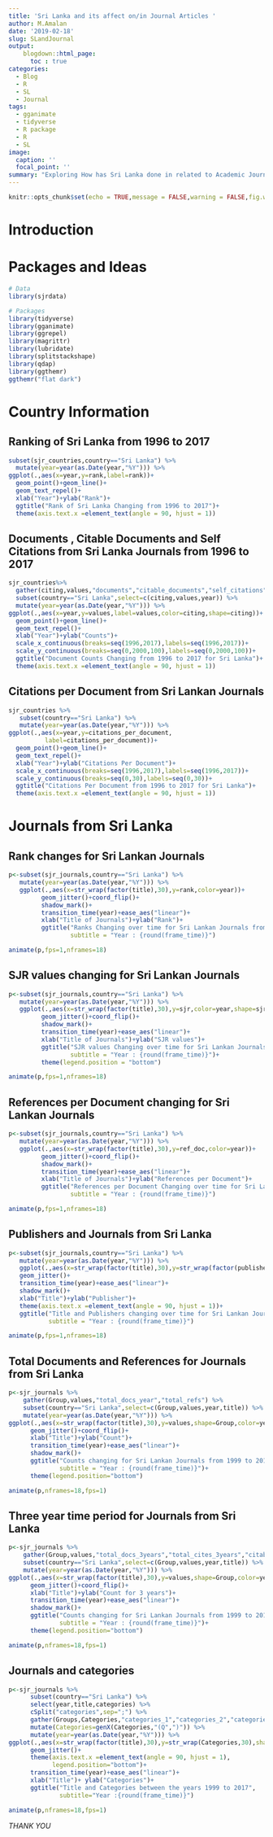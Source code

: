 ```yaml
---
title: 'Sri Lanka and its affect on/in Journal Articles '
author: M.Amalan
date: '2019-02-18'
slug: SLandJournal
output:
    blogdown::html_page:
      toc : true
categories:
  - Blog
  - R
  - SL
  - Journal
tags:
  - gganimate
  - tidyverse
  - R package
  - R
  - SL
image:
  caption: ''
  focal_point: ''
summary: "Exploring How has Sri Lanka done in related to Academic Journals."
---
```



```r
knitr::opts_chunk$set(echo = TRUE,message = FALSE,warning = FALSE,fig.width = 12,fig.height = 12)
```

# Introduction


# Packages and Ideas

```r
# Data
library(sjrdata)

# Packages
library(tidyverse)
library(gganimate)
library(ggrepel)
library(magrittr)
library(lubridate)
library(splitstackshape)
library(qdap)
library(ggthemr)
ggthemr("flat dark")
```

# Country Information

## Ranking of Sri Lanka from 1996 to 2017

```r
subset(sjr_countries,country=="Sri Lanka") %>%
  mutate(year=year(as.Date(year,"%Y"))) %>%
ggplot(.,aes(x=year,y=rank,label=rank))+
  geom_point()+geom_line()+
  geom_text_repel()+
  xlab("Year")+ylab("Rank")+
  ggtitle("Rank of Sri Lanka Changing from 1996 to 2017")+
  theme(axis.text.x =element_text(angle = 90, hjust = 1))
```

## Documents , Citable Documents and Self Citations from Sri Lanka Journals from 1996 to 2017

```r
sjr_countries%>%
  gather(citing,values,"documents","citable_documents","self_citations") %>%
  subset(country=="Sri Lanka",select=c(citing,values,year)) %>%
  mutate(year=year(as.Date(year,"%Y"))) %>%
ggplot(.,aes(x=year,y=values,label=values,color=citing,shape=citing))+
  geom_point()+geom_line()+
  geom_text_repel()+
  xlab("Year")+ylab("Counts")+
  scale_x_continuous(breaks=seq(1996,2017),labels=seq(1996,2017))+
  scale_y_continuous(breaks=seq(0,2000,100),labels=seq(0,2000,100))+
  ggtitle("Document Counts Changing from 1996 to 2017 for Sri Lanka")+
  theme(axis.text.x =element_text(angle = 90, hjust = 1))
```

## Citations per Document from Sri Lankan Journals

```r
sjr_countries %>%
   subset(country=="Sri Lanka") %>%
   mutate(year=year(as.Date(year,"%Y"))) %>%
ggplot(.,aes(x=year,y=citations_per_document,
          label=citations_per_document))+
  geom_point()+geom_line()+
  geom_text_repel()+
  xlab("Year")+ylab("Citations Per Document")+
  scale_x_continuous(breaks=seq(1996,2017),labels=seq(1996,2017))+
  scale_y_continuous(breaks=seq(0,30),labels=seq(0,30))+
  ggtitle("Citations Per Document from 1996 to 2017 for Sri Lanka")+
  theme(axis.text.x =element_text(angle = 90, hjust = 1))
```

# Journals from Sri Lanka

## Rank changes for Sri Lankan Journals

```r
p<-subset(sjr_journals,country=="Sri Lanka") %>%
   mutate(year=year(as.Date(year,"%Y"))) %>%
   ggplot(.,aes(x=str_wrap(factor(title),30),y=rank,color=year))+
         geom_jitter()+coord_flip()+
         shadow_mark()+
         transition_time(year)+ease_aes("linear")+
         xlab("Title of Journals")+ylab("Rank")+
         ggtitle("Ranks Changing over time for Sri Lankan Journals from 1999 to 2017",
                 subtitle = "Year : {round(frame_time)}")

animate(p,fps=1,nframes=18)  
```

## SJR values changing for Sri Lankan Journals

```r
p<-subset(sjr_journals,country=="Sri Lanka") %>%
   mutate(year=year(as.Date(year,"%Y"))) %>%
   ggplot(.,aes(x=str_wrap(factor(title),30),y=sjr,color=year,shape=sjr_best_quartile))+
         geom_jitter()+coord_flip()+
         shadow_mark()+
         transition_time(year)+ease_aes("linear")+
         xlab("Title of Journals")+ylab("SJR values")+
         ggtitle("SJR values Changing over time for Sri Lankan Journals from 1999 to 2017",
                 subtitle = "Year : {round(frame_time)}")+
         theme(legend.position = "bottom")

animate(p,fps=1,nframes=18)  
```

## References per Document changing for Sri Lankan Journals

```r
p<-subset(sjr_journals,country=="Sri Lanka") %>%
   mutate(year=year(as.Date(year,"%Y"))) %>%
   ggplot(.,aes(x=str_wrap(factor(title),30),y=ref_doc,color=year))+
         geom_jitter()+coord_flip()+
         shadow_mark()+
         transition_time(year)+ease_aes("linear")+
         xlab("Title of Journals")+ylab("References per Document")+
         ggtitle("References per Document Changing over time for Sri Lankan Journals from 1999 to 2017",
                 subtitle = "Year : {round(frame_time)}")

animate(p,fps=1,nframes=18)  
```

## Publishers and Journals from Sri Lanka
 
```r
p<-subset(sjr_journals,country=="Sri Lanka") %>%
   mutate(year=year(as.Date(year,"%Y"))) %>%
   ggplot(.,aes(x=str_wrap(factor(title),30),y=str_wrap(factor(publisher),30),color=year))+
   geom_jitter()+
   transition_time(year)+ease_aes("linear")+
   shadow_mark()+
   xlab("Title")+ylab("Publisher")+
   theme(axis.text.x =element_text(angle = 90, hjust = 1))+
   ggtitle("Title and Publishers changing over time for Sri Lankan Journals from 1999 to 2017",
           subtitle = "Year : {round(frame_time)}")

animate(p,fps=1,nframes=18) 
```
 
## Total Documents and References for Journals from Sri Lanka

```r
p<-sjr_journals %>%
    gather(Group,values,"total_docs_year","total_refs") %>%
    subset(country=="Sri Lanka",select=c(Group,values,year,title)) %>%
    mutate(year=year(as.Date(year,"%Y"))) %>%
ggplot(.,aes(x=str_wrap(factor(title),30),y=values,shape=Group,color=year))+
      geom_jitter()+coord_flip()+
      xlab("Title")+ylab("Count")+
      transition_time(year)+ease_aes("linear")+
      shadow_mark()+
      ggtitle("Counts changing for Sri Lankan Journals from 1999 to 2017",
              subtitle = "Year : {round(frame_time)}")+
      theme(legend.position="bottom")

animate(p,nframes=18,fps=1)
```

## Three year time period for Journals from Sri Lanka

```r
p<-sjr_journals %>%
    gather(Group,values,"total_docs_3years","total_cites_3years","citable_docs_3years") %>%
    subset(country=="Sri Lanka",select=c(Group,values,year,title)) %>%
    mutate(year=year(as.Date(year,"%Y"))) %>%
ggplot(.,aes(x=str_wrap(factor(title),30),y=values,shape=Group,color=year))+
      geom_jitter()+coord_flip()+
      xlab("Title")+ylab("Count for 3 years")+
      transition_time(year)+ease_aes("linear")+
      shadow_mark()+
      ggtitle("Counts changing for Sri Lankan Journals from 1999 to 2017",
              subtitle = "Year : {round(frame_time)}")+
      theme(legend.position="bottom")

animate(p,nframes=18,fps=1)
```

## Journals and categories


```r
p<-sjr_journals %>%
      subset(country=="Sri Lanka") %>%
      select(year,title,categories) %>%
      cSplit("categories",sep=";") %>%
      gather(Groups,Categories,"categories_1","categories_2","categories_3","categories_4") %>%
      mutate(Categories=genX(Categories,"(Q",")")) %>%
      mutate(year=year(as.Date(year,"%Y"))) %>%
ggplot(.,aes(x=str_wrap(factor(title),30),y=str_wrap(Categories,30),shape=Groups,color=year)) +
      geom_jitter()+ 
      theme(axis.text.x =element_text(angle = 90, hjust = 1),
            legend.position="bottom")+
      transition_time(year)+ease_aes("linear")+
      xlab("Title")+ ylab("Categories")+
      ggtitle("Title and Categories between the years 1999 to 2017",
              subtitle="Year :{round(frame_time)}")

animate(p,nframes=18,fps=1)             
```

*THANK YOU*